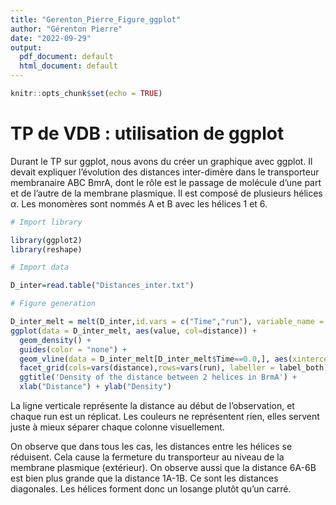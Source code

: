 ```yaml
---
title: "Gerenton_Pierre_Figure_ggplot"
author: "Gérenton Pierre"
date: "2022-09-29"
output:
  pdf_document: default
  html_document: default
---
```


```r
knitr::opts_chunk$set(echo = TRUE)
```

# TP de VDB : utilisation de ggplot

Durant le TP sur ggplot, nous avons du créer un graphique avec ggplot. Il devait expliquer l'évolution des distances inter-dimère dans le transporteur membranaire ABC BmrA, dont le rôle est le passage de molécule d'une part et de l'autre de la membrane plasmique. Il est composé de plusieurs hélices $\alpha$. Les monomères sont nommés A et B avec les hélices 1 et 6.

```r
# Import library

library(ggplot2)
library(reshape)

# Import data

D_inter=read.table("Distances_inter.txt")

# Figure generation

D_inter_melt = melt(D_inter,id.vars = c("Time","run"), variable_name = "distance")
ggplot(data = D_inter_melt, aes(value, col=distance)) + 
  geom_density() + 
  guides(color = "none") +
  geom_vline(data = D_inter_melt[D_inter_melt$Time==0.0,], aes(xintercept=value, col=distance)) +
  facet_grid(cols=vars(distance),rows=vars(run), labeller = label_both) +
  ggtitle('Density of the distance between 2 helices in BrmA') +
  xlab("Distance") + ylab("Density")
```

La ligne verticale représente la distance au début de l'observation, et chaque run est un réplicat. Les couleurs ne représentent rien, elles servent juste à mieux séparer chaque colonne visuellement. 

On observe que dans tous les cas, les distances entre les hélices se réduisent. Cela cause la fermeture du transporteur au niveau de la membrane plasmique (extérieur). On observe aussi que la distance 6A-6B est bien plus grande que la distance 1A-1B. Ce sont les distances diagonales. Les hélices forment donc un losange plutôt qu'un carré.
